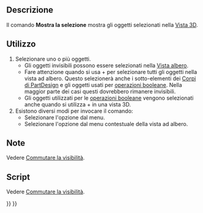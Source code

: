 <languages/>

{{Docnav/it
|[[Std_ToggleVisibility/it|Commutare la visibilità]]
|[[Std_HideSelection/it|Nascondi la selezione]]
|[[Std_View_Menu/it|Menu Visualizza]]
|IconL=Std_ToggleVisibility.svg
|IconR=Std_HideSelection.svg
|IconC=Freecad.svg
}}

{{GuiCommand/it
|Name=Std ShowSelection
|Name/it=Mostra la selezione
|MenuLocation=Visualizza → Visibilità → Mostra la selezione
|Workbenches=Tutti
|SeeAlso=[[Std_ToggleVisibility/it|Mostra/Nascondi]], [[Std_HideSelection/it|Nascondi la selezione]], [[Std_ToggleObjects/it|Commuta tutti gli oggetti]], [[Std_ShowObjects/it|Mostra tutti gli oggetti]], [[Std_HideObjects/it|Nascondi tutti gli oggetti]]
}}

<span id="Description"></span>
==Descrizione==

Il comando '''Mostra la selezione''' mostra gli oggetti selezionati nella [[3D_view/it|Vista 3D]].

<span id="Usage"></span>
==Utilizzo==

<div class="mw-translate-fuzzy">
# Selezionare uno o più oggetti.
#* Gli oggetti invisibili possono essere selezionati nella [[Tree_view/it|Vista albero]].
#* Fare attenzione quando si usa {{KEY|Ctrl}}+{{KEY|A}} per selezionare tutti gli oggetti nella vista ad albero. Questo selezionerà anche i sotto-elementi dei [[PartDesign_Body/it|Corpi di PartDesign]] e gli oggetti usati per [[Part_Boolean/it|operazioni booleane]]. Nella maggior parte dei casi questi dovrebbero rimanere invisibili.
#* Gli oggetti utilizzati per le [[Part_Boolean/it|operazioni booleane]] vengono selezionati anche quando si utilizza {{KEY|Ctrl}}+{{KEY|A}} in una vista 3D.
# Esistono diversi modi per invocare il comando:
#* Selezionare l'opzione {{MenuCommand|Visualizza → Visibilità → [[Image:Std_ShowSelection.svg|16px]] Mostra selezione}} dal menu.
#* Selezionare l'opzione {{MenuCommand|[[Image:Std_ShowSelection.svg|16px]] Mostra selezione}} dal menu contestuale della vista ad albero.
</div>

<span id="Notes"></span>
==Note==

Vedere [[Std_ToggleVisibility/it#Note|Commutare la visibilità]].

<span id="Scripting"></span>
==Script==

Vedere [[Std_ToggleVisibility/it#Script|Commutare la visibilità]].


{{Docnav/it
|[[Std_ToggleVisibility/it|Commutare la visibilità]]
|[[Std_HideSelection/it|Nascondi la selezione]]
|[[Std_View_Menu/it|Menu Visualizza]]
|IconL=Std_ToggleVisibility.svg
|IconR=Std_HideSelection.svg
|IconC=Freecad.svg
}}

{{Std_Base_navi{{#translation:}}}}
{{Userdocnavi{{#translation:}}}}